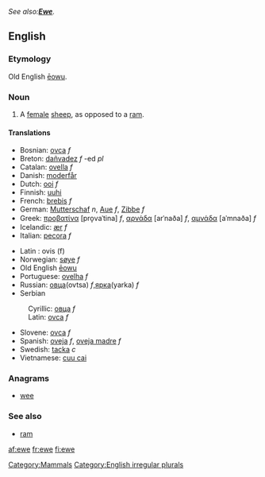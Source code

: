 {{Wikipedia2|Sheep}}
''See also:'''[[Ewe]]'''.''
==English==
===Etymology===
Old English [[eowu|ēowu]].

===Noun===
{{en-noun2|'''ewe'''|'''ewe '''or''' [[ewes]]'''}}

# A [[female]] [[sheep]], as opposed to a [[ram]].

====Translations====
{{top}}
*Bosnian: [[ovca]] ''f''
*Breton: [[dañvadez]] ''f'' -ed ''pl''
*Catalan: [[ovella]] ''f''
*Danish: [[moderfår]]
*Dutch: [[ooi]] ''f''
*Finnish: [[uuhi]]
*French: [[brebis]] ''f''
*German: [[Mutterschaf]] ''n'', [[Aue]] ''f'', [[Zibbe]] ''f''
*Greek: [[προβατίνα]] [pro̞vaˈtina] ''f'', [[αρνάδα]] [arˈnaða] ''f'', [[αμνάδα]] [aˈmnaða] ''f''
*Icelandic: [[ær]] ''f''
*Italian: [[pecora]] ''f''
{{mid}}
*Latin : ovis (f)
*Norwegian: [[søye]] ''f''
*Old English [[eowu|ēowu]]
*Portuguese: [[ovelha]] ''f''
*Russian: [[овца]](ovtsa) ''f'',[[ярка]](yarka) ''f''
*Serbian
:Cyrillic: [[овца]] ''f''
:Latin: [[ovca]] ''f''
*Slovene: [[ovca]] ''f''
*Spanish: [[oveja]] ''f'', [[oveja madre]] ''f''
*Swedish: [[tacka]] ''c''
*Vietnamese: [[cuu cai]]
{{bottom}}

===Anagrams===
*[[wee]]

===See also===
*[[ram]]

[[Category:Mammals]]
[[Category:English irregular plurals]]

[[af:ewe]]
[[fr:ewe]]
[[fi:ewe]]